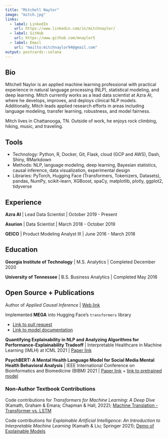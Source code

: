 ```yaml
---
title: "Mitchell Naylor"
image: "mitch.jpg"
links:
  - label: LinkedIn
    url: https://www.linkedin.com/in/mitchnaylor/
  - label: GitHub
    url: https://www.github.com/mnaylor5
  - label: Email
    url: "mailto:mitchnaylor94@gmail.com"
output: postcards::solana
---
```


## Bio

Mitchell Naylor is an applied machine learning professional with practical experience in natural language processing (NLP), statistical modeling, and deep learning. Mitch currently works as a lead data scientist at Azra AI, where he develops, improves, and deploys clinical NLP models. Additionally, Mitch leads applied research efforts in areas including language modeling, transfer learning, robustness, and model fairness.

Mitch lives in Chattanooga, TN. Outside of work, he enjoys rock climbing, hiking, music, and traveling.

## Tools

* Technology: Python, R, Docker, Git, Flask, cloud (GCP and AWS), Dash, Shiny, RMarkdown
* Methods: NLP, language modeling, deep learning, Bayesian statistics, causal inference, data visualization, experimental design
* Libraries: PyTorch, Hugging Face (Transformers, Tokenizers, Datasets), pandas, NumPy, scikit-learn, XGBoost, spaCy, matplotlib, plotly, ggplot2, tidyverse

## Experience

**Azra AI** | Lead Data Scientist | October 2019 - Present

**Asurion** | Data Scientist | March 2018 - October 2019

**GEICO** | Product Modeling Analyst III | June 2016 - March 2018

## Education

**Georgia Institute of Technology** | M.S. Analytics | Completed December 2020

**University of Tennessee** | B.S. Business Analytics | Completed May 2016

## Open Source + Publications

Author of *Applied Causal Inference* | [Web link](https://appliedcausalinference.github.io/)

Implemented **MEGA** into Hugging Face's `transformers` library

* [Link to pull request](https://github.com/huggingface/transformers/pull/21766) 
* [Link to model documentation](https://huggingface.co/docs/transformers/main/en/model_doc/mega)

**Quantifying Explainability in NLP and Analyzing Algorithms for Performance-Explainability Tradeoff** | Interpretable Healthcare in Machine Learning (IMLH) at ICML 2021 | [Paper link](https://arxiv.org/abs/2107.05693)

**PsychBERT: A Mental Health Language Model for Social Media Mental Health Behavioral Analysis** | IEEE International Conference on Bioinformatics and Biomedicine (BIBM) 2021 | [Paper link](https://ieeexplore.ieee.org/document/9669469) + [link to pretrained model](https://huggingface.co/mnaylor/psychbert-cased)

### Non-Author Textbook Contributions

Code contributions for _Transformers for Machine Learning: A Deep Dive_ (Kamath, Graham & Emara; Chapman & Hall, 2022); [Machine Translation - Transformer vs. LSTM](https://colab.research.google.com/drive/1jXHRzWvN3Zrlyzbt_2gFbwy4GPSltPNZ?usp=sharing)

Code contributions for _Explainable Artificial Intelligence: An Introduction to Interpretable Machine Learning_ (Kamath & Liu; Springer 2021); [Demo of Explainable Models](https://colab.research.google.com/drive/1ze6OdzK8xqn1LZZL8WMoQ_UKuWqH9dQw?usp=sharing)